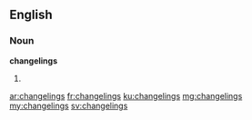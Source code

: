 ==English==

===Noun===
'''changelings'''

# {{plural of|changeling}}

[[ar:changelings]]
[[fr:changelings]]
[[ku:changelings]]
[[mg:changelings]]
[[my:changelings]]
[[sv:changelings]]